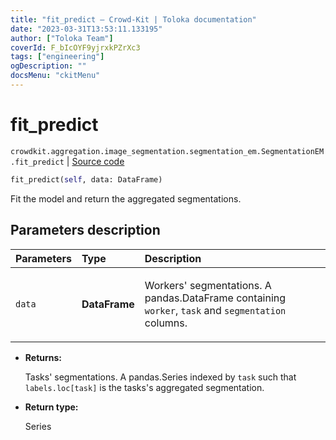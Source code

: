 ```yaml
---
title: "fit_predict — Crowd-Kit | Toloka documentation"
date: "2023-03-31T13:53:11.133195"
author: ["Toloka Team"]
coverId: F_bIcOYF9yjrxkPZrXc3
tags: ["engineering"]
ogDescription: ""
docsMenu: "ckitMenu"
---
```


# fit_predict

`crowdkit.aggregation.image_segmentation.segmentation_em.SegmentationEM.fit_predict` | [Source code](https://github.com/Toloka/crowd-kit/blob/v1.2.1/crowdkit/aggregation/image_segmentation/segmentation_em.py#L163)

```python
fit_predict(self, data: DataFrame)
```

Fit the model and return the aggregated segmentations.

## Parameters description

| Parameters | Type | Description |
| :----------| :----| :-----------|
`data`|**DataFrame**|<p>Workers' segmentations. A pandas.DataFrame containing `worker`, `task` and `segmentation` columns.</p>

* **Returns:**

  Tasks' segmentations.
A pandas.Series indexed by `task` such that `labels.loc[task]`
is the tasks's aggregated segmentation.

* **Return type:**

  Series